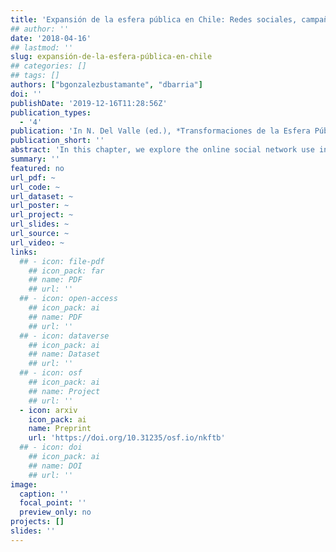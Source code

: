 ```yaml
---
title: 'Expansión de la esfera pública en Chile: Redes sociales, campañas electorales y participación digital'
## author: ''
date: '2018-04-16'
## lastmod: ''
slug: expansión-de-la-esfera-pública-en-chile
## categories: []
## tags: []
authors: ["bgonzalezbustamante", "dbarria"]
doi: ''
publishDate: '2019-12-16T11:28:56Z'
publication_types:
  - '4'
publication: 'In N. Del Valle (ed.), *Transformaciones de la Esfera Pública en Chile. Luchas Sociales, Espacio Público y Pluralismo Informativo*. Santiago: RIL. SocArXiv DOI: 10.31235/osf.io/nkftb'
publication_short: ''
abstract: 'In this chapter, we explore the online social network use in electoral campaigns, as well as the political conversations in the digital sphere. For this, we use Chile between 2009 and 2015 as a case study. In order to facilitate the presentation, we divide the chapter into three sections. First of all, we address briefly several theoretical issues with a particular focus on the progress of TIC and their influence on democratic and electoral phenomena. The later, with a specific focus on the online social networks expansion with electoral purposes. After that, we explore the use of social networks in recent electoral campaigns, specifically over the last two presidential elections (2009-2010 and 2013), as well as in other political junctures like public accounts or shocks that affect the political system (e.g. corruption scandals). Finally, in the conclusions, we revisit the initial questions to answer them, considering the theoretical and descriptive work presented.'
summary: ''
featured: no
url_pdf: ~
url_code: ~
url_dataset: ~
url_poster: ~
url_project: ~
url_slides: ~
url_source: ~
url_video: ~
links:
  ## - icon: file-pdf
    ## icon_pack: far
    ## name: PDF
    ## url: ''
  ## - icon: open-access 
    ## icon_pack: ai
    ## name: PDF
    ## url: ''
  ## - icon: dataverse
    ## icon_pack: ai
    ## name: Dataset
    ## url: ''
  ## - icon: osf
    ## icon_pack: ai
    ## name: Project
    ## url: ''
  - icon: arxiv
    icon_pack: ai
    name: Preprint
    url: 'https://doi.org/10.31235/osf.io/nkftb'
  ## - icon: doi
    ## icon_pack: ai
    ## name: DOI
    ## url: ''
image:
  caption: ''
  focal_point: ''
  preview_only: no
projects: []
slides: ''
---
```

